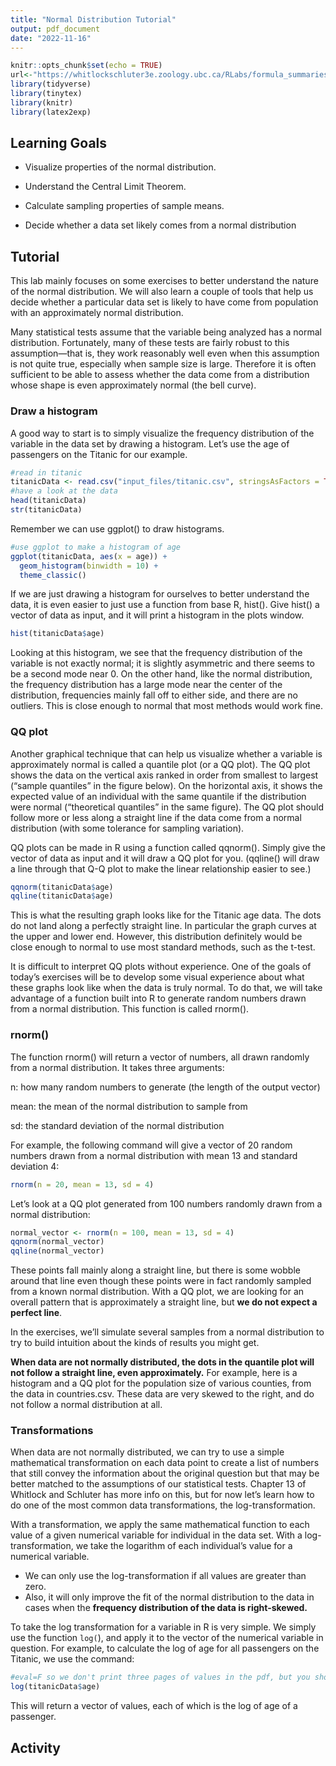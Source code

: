 ```yaml
---
title: "Normal Distribution Tutorial"
output: pdf_document
date: "2022-11-16"
---
```


```r
knitr::opts_chunk$set(echo = TRUE)
url<-"https://whitlockschluter3e.zoology.ubc.ca/RLabs/formula_summaries/Normal%20and%20means%20summary.png"
library(tidyverse)
library(tinytex)
library(knitr)
library(latex2exp)
```
## Learning Goals

* Visualize properties of the normal distribution.

* Understand the Central Limit Theorem.

* Calculate sampling properties of sample means.

* Decide whether a data set likely comes from a normal distribution

## Tutorial

This lab mainly focuses on some exercises to better understand the nature of the normal distribution. We will also learn a couple of tools that help us decide whether a particular data set is likely to have come from population with an approximately normal distribution.

Many statistical tests assume that the variable being analyzed has a normal distribution. Fortunately, many of these tests are fairly robust to this assumption—that is, they work reasonably well even when this assumption is not quite true, especially when sample size is large. Therefore it is often sufficient to be able to assess whether the data come from a distribution whose shape is even approximately normal (the bell curve).

### Draw a histogram 

A good way to start is to simply visualize the frequency distribution of the variable in the data set by drawing a histogram. Let’s use the age of passengers on the Titanic for our example.

```r
#read in titanic
titanicData <- read.csv("input_files/titanic.csv", stringsAsFactors = TRUE)
#have a look at the data
head(titanicData)
str(titanicData)
```
Remember we can use ggplot() to draw histograms.

```r
#use ggplot to make a histogram of age
ggplot(titanicData, aes(x = age)) +   
  geom_histogram(binwidth = 10) +
  theme_classic()
```

If we are just drawing a histogram for ourselves to better understand the data, it is even easier to just use a function from base R, hist(). Give hist() a vector of data as input, and it will print a histogram in the plots window.

```r
hist(titanicData$age)
```

Looking at this histogram, we see that the frequency distribution of the variable is not exactly normal; it is slightly asymmetric and there seems to be a second mode near 0. On the other hand, like the normal distribution, the frequency distribution has a large mode near the center of the distribution, frequencies mainly fall off to either side, and there are no outliers. This is close enough to normal that most methods would work fine.



### QQ plot
Another graphical technique that can help us visualize whether a variable is approximately normal is called a quantile plot (or a QQ plot). The QQ plot shows the data on the vertical axis ranked in order from smallest to largest (“sample quantiles” in the figure below). On the horizontal axis, it shows the expected value of an individual with the same quantile if the distribution were normal (“theoretical quantiles” in the same figure). The QQ plot should follow more or less along a straight line if the data come from a normal distribution (with some tolerance for sampling variation).

QQ plots can be made in R using a function called qqnorm(). Simply give the vector of data as input and it will draw a QQ plot for you. (qqline() will draw a line through that Q-Q plot to make the linear relationship easier to see.)

```r
qqnorm(titanicData$age)
qqline(titanicData$age)
```

This is what the resulting graph looks like for the Titanic age data. The dots do not land along a perfectly straight line. In particular the graph curves at the upper and lower end. However, this distribution definitely would be close enough to normal to use most standard methods, such as the t-test.

It is difficult to interpret QQ plots without experience. One of the goals of today’s exercises will be to develop some visual experience about what these graphs look like when the data is truly normal. To do that, we will take advantage of a function built into R to generate random numbers drawn from a normal distribution. This function is called rnorm().

### rnorm()

The function rnorm() will return a vector of numbers, all drawn randomly from a normal distribution. It takes three arguments:


n: how many random numbers to generate (the length of the output vector)


mean: the mean of the normal distribution to sample from


sd: the standard deviation of the normal distribution

For example, the following command will give a vector of 20 random numbers drawn from a normal distribution with mean 13 and standard deviation 4:

```r
rnorm(n = 20, mean = 13, sd = 4)
```

Let’s look at a QQ plot generated from 100 numbers randomly drawn from a normal distribution:

```r
normal_vector <- rnorm(n = 100, mean = 13, sd = 4)
qqnorm(normal_vector)
qqline(normal_vector)
```

These points fall mainly along a straight line, but there is some wobble around that line even though these points were in fact randomly sampled from a known normal distribution. With a QQ plot, we are looking for an overall pattern that is approximately a straight line, but **we do not expect a perfect line**. 

In the exercises, we’ll simulate several samples from a normal distribution to try to build intuition about the kinds of results you might get.

**When data are not normally distributed, the dots in the quantile plot will not follow a straight line, even approximately.** For example, here is a histogram and a QQ plot for the population size of various counties, from the data in countries.csv. These data are very skewed to the right, and do not follow a normal distribution at all.

### Transformations

When data are not normally distributed, we can try to use a simple mathematical transformation on each data point to create a list of numbers that still convey the information about the original question but that may be better matched to the assumptions of our statistical tests. Chapter 13 of Whitlock and Schluter has more info on this, but for now let’s learn how to do one of the most common data transformations, the log-transformation.

With a transformation, we apply the same mathematical function to each value of a given numerical variable for individual in the data set. With a log-transformation, we take the logarithm of each individual’s value for a numerical variable.

* We can only use the log-transformation if all values are greater than zero.
* Also, it will only improve the fit of the normal distribution to the data in cases when the **frequency distribution of the data is right-skewed.**

To take the log transformation for a variable in R is very simple. We simply use the function `log(`), and apply it to the vector of the numerical variable in question. For example, to calculate the log of age for all passengers on the Titanic, we use the command:

```r
#eval=F so we don't print three pages of values in the pdf, but you should run it
log(titanicData$age)
```
This will return a vector of values, each of which is the log of age of a passenger.

## Activity

